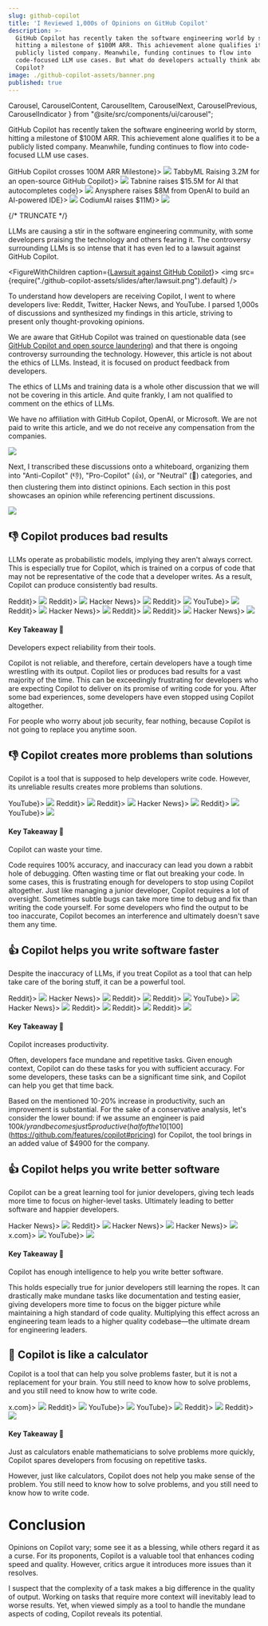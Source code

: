 ```yaml
---
slug: github-copilot
title: 'I Reviewed 1,000s of Opinions on GitHub Copilot'
description: >-
  GitHub Copilot has recently taken the software engineering world by storm,
  hitting a milestone of $100M ARR. This achievement alone qualifies it to be a
  publicly listed company. Meanwhile, funding continues to flow into
  code-focused LLM use cases. But what do developers actually think about GitHub
  Copilot?
image: ./github-copilot-assets/banner.png
published: true
---
```


  Carousel,
  CarouselContent,
  CarouselItem,
  CarouselNext,
  CarouselPrevious,
  CarouselIndicator
} from "@site/src/components/ui/carousel";



<Head>
  <title>I Reviewed 1,000s of Opinions on GitHub Copilot</title>
  <meta property="og:title" content="I Reviewed 1,000s of Opinions on Github Copilot"/>
</Head>

GitHub Copilot has recently taken the software engineering world by storm,
hitting a milestone of $100M ARR. This achievement alone qualifies it to be a
publicly listed company. Meanwhile, funding continues to flow into code-focused
LLM use cases.

<Carousel>
  <CarouselContent>
    <CarouselItem>
      <FigureWithChildren caption={<a href="https://twitter.com/swyx/status/1711792178031460618?s=46&t=3D8YW9UxdZo4eiYzLsOALw">GitHub Copilot crosses 100M ARR Milestone</a>}>
        <img src={require("./github-copilot-assets/slides/after/good-news/100m-arr.png").default} />
      </FigureWithChildren>
    </CarouselItem>
    <CarouselItem>
      <FigureWithChildren caption={<a href="https://tabby.tabbyml.com/blog/2023/10/14/seed-round-release-0-3-0-RAG/">TabbyML Raising 3.2M for an open-source GitHub Copilot</a>}>
        <img src={require("./github-copilot-assets/slides/after/good-news/tabby.png").default} />
      </FigureWithChildren>
    </CarouselItem>
    <CarouselItem>
      <FigureWithChildren caption={<a href="https://techcrunch.com/2022/06/15/tabnine-raises-15-5m-for-ai-that-autocompletes-code/?guccounter=1">Tabnine raises $15.5M for AI that autocompletes code</a>}>
        <img src={require("./github-copilot-assets/slides/after/good-news/tabnine.png").default} />
      </FigureWithChildren>
    </CarouselItem>
    <CarouselItem>
      <FigureWithChildren caption={<a href="https://techcrunch.com/2023/10/11/anysphere-raises-8m-from-openai-to-build-an-ai-powered-ide/">Anysphere raises $8M from OpenAI to build an AI-powered IDE</a>}>
        <img src={require("./github-copilot-assets/slides/after/good-news/cursor.png").default} />
      </FigureWithChildren>
    </CarouselItem>
    <CarouselItem>
      <FigureWithChildren caption={<a href="https://www.codium.ai/blog/codiumai-powered-by-testgpt-accounces-beta-and-raised-11m/">CodiumAI raises $11M</a>}>
        <img src={require("./github-copilot-assets/slides/after/good-news/codium.png").default} />
      </FigureWithChildren>
    </CarouselItem>
  </CarouselContent>
  <CarouselPrevious />
  <CarouselNext />
  <CarouselIndicator label="Funding"/>
</Carousel>

{/* TRUNCATE */}

LLMs are causing a stir in the software engineering community, with some
developers praising the technology and others fearing it. The controversy
surrounding LLMs is so intense that it has even led to a lawsuit against GitHub
Copilot.

<FigureWithChildren caption={<a href="https://githubcopilotlitigation.com/">Lawsuit against GitHub Copilot</a>}>
  <img src={require("./github-copilot-assets/slides/after/lawsuit.png").default} />
</FigureWithChildren>


To understand how developers are receiving Copilot, I went to where
developers live: Reddit, Twitter, Hacker News, and YouTube. I parsed 1,000s of
discussions and synthesized my findings in this article, striving to present
only thought-provoking opinions.

<Admonition type="information" title="Intent of this article">

We are aware that GitHub Copilot was trained on questionable data (see [GitHub
Copilot and open source
laundering](https://drewdevault.com/2022/06/23/Copilot-GPL-washing.html)) and
that there is ongoing controversy surrounding the technology. However, this
article is not about the ethics of LLMs. Instead, it is focused on product
feedback from developers.

The ethics of LLMs and training data is a whole other discussion that we will
not be covering in this article. And quite frankly, I am not qualified to
comment on the ethics of LLMs.

We have no affiliation with GitHub Copilot, OpenAI, or Microsoft. We are not
paid to write this article, and we do not receive any compensation from the
companies.

</Admonition>

<FigureWithChildren caption='Funnel for gathering through-provoking opinions'>
<img src={require("./github-copilot-assets/funnel.png").default} />
</FigureWithChildren>

Next, I transcribed these discussions onto a whiteboard, organizing them into
"Anti-Copilot" (👎), "Pro-Copilot" (👍), or "Neutral" (🧐) categories, and then clustering them
into distinct opinions. Each section in this post showcases an opinion while
referencing pertinent discussions.

<FigureWithChildren caption='Whiteboard of opinions'>
  <img src={require("./github-copilot-assets/whiteboard.png").default} />
</FigureWithChildren>

## 👎 Copilot produces bad results

LLMs operate as probabilistic models, implying they aren't always correct. This
is especially true for Copilot, which is trained on a corpus of code that may
not be representative of the code that a developer writes. As a result, Copilot
can produce consistently bad results.

<Carousel>
  <CarouselContent>
    <CarouselItem>
      <FigureWithChildren caption={<a href="https://www.reddit.com/r/ProgrammerHumor/comments/15h0rpl/comment/julph3k/?utm_source=share&utm_medium=web2x&context=3">Reddit</a>}>
        <img src={require("./github-copilot-assets/slides/after/bad-results/job-worry.png").default} />
      </FigureWithChildren>
    </CarouselItem>
    <CarouselItem>
      <FigureWithChildren caption={<a href="https://www.reddit.com/r/programming/comments/vhnvlm/comment/id90t4a/?utm_source=share&utm_medium=web2x&context=3">Reddit</a>}>
        <img src={require("./github-copilot-assets/slides/after/bad-results/clippy.png").default} />
      </FigureWithChildren>
    </CarouselItem>
    <CarouselItem>
      <FigureWithChildren caption={<a href="https://news.ycombinator.com/item?id=31827065">Hacker News</a>}>
        <img src={require("./github-copilot-assets/slides/after/bad-results/disaster.png").default} />
      </FigureWithChildren>
    </CarouselItem>
    <CarouselItem>
      <FigureWithChildren caption={<a href="https://www.reddit.com/r/webdev/comments/xk8lal/comment/ipcgmex/?utm_source=share&utm_medium=web2x&context=3">Reddit</a>}>
        <img src={require("./github-copilot-assets/slides/after/bad-results/decades.png").default} />
      </FigureWithChildren>
    </CarouselItem>
    <CarouselItem>
      <FigureWithChildren caption={<a href="https://www.youtube.com/watch?v=RDd71IUIgpg&lc=UgwVzIvvMrJ4c_01xsd4AaABAg">YouTube</a>}>
        <img src={require("./github-copilot-assets/slides/after/bad-results/months-bugs.png").default} />
      </FigureWithChildren>
    </CarouselItem>
    <CarouselItem>
      <FigureWithChildren caption={<a href="https://www.reddit.com/r/webdev/comments/14lylhu/comment/jpyu6gy/?utm_source=share&utm_medium=web2x&context=3">Reddit</a>}>
        <img src={require("./github-copilot-assets/slides/after/bad-results/lying.png").default} />
      </FigureWithChildren>
    </CarouselItem>
    <CarouselItem>
      <FigureWithChildren caption={<a href="https://news.ycombinator.com/item?id=31827656">Hacker News</a>}>
        <img src={require("./github-copilot-assets/slides/after/bad-results/90-percent.png").default} />
      </FigureWithChildren>
    </CarouselItem>
    <CarouselItem>
      <FigureWithChildren caption={<a href="https://www.reddit.com/r/webdev/comments/14lylhu/am_i_alone_in_just_not_getting_github_copilot/">Reddit</a>}>
        <img src={require("./github-copilot-assets/slides/after/bad-results/fall-short.png").default} />
      </FigureWithChildren>
    </CarouselItem>
    <CarouselItem>
      <FigureWithChildren caption={<a href="https://www.reddit.com/r/Unity3D/comments/16ww6rd/comment/k2z87ms/?utm_source=share&utm_medium=web2x&context=3">Reddit</a>}>
        <img src={require("./github-copilot-assets/slides/after/bad-results/far-worse.png").default} />
      </FigureWithChildren>
    </CarouselItem>
    <CarouselItem>
      <FigureWithChildren caption={<a href="https://news.ycombinator.com/item?id=31827556">Hacker News</a>}>
        <img src={require("./github-copilot-assets/slides/after/bad-results/incorrect.png").default} />
      </FigureWithChildren>
    </CarouselItem>
  </CarouselContent>
  <CarouselPrevious />
  <CarouselNext />
  <CarouselIndicator label="Opinion"/>
</Carousel>

#### Key Takeaway 🔑

Developers expect reliability from their tools.

Copilot is not reliable, and therefore, certain developers have a tough time
wrestling with its output. Copilot lies or produces bad results for a vast
majority of the time. This can be exceedingly frustrating for developers who are
expecting Copilot to deliver on its promise of writing code for you. After some
bad experiences, some developers have even stopped using Copilot altogether.


For people who worry about job security, fear nothing, because Copilot is not
going to replace you anytime soon.


## 👎 Copilot creates more problems than solutions

Copilot is a tool that is supposed to help developers write code. However, its
unreliable results creates more problems than solutions.

<Carousel>
  <CarouselContent>
    <CarouselItem>
      <FigureWithChildren caption={<a href="https://www.youtube.com/watch?v=RDd71IUIgpg&lc=UgwnC6wQIW_0R3jVRgJ4AaABAg">YouTube</a>}>
        <img src={require("./github-copilot-assets/slides/after/more-problems/screwed.png").default} />
      </FigureWithChildren>
    </CarouselItem>
    <CarouselItem>
      <FigureWithChildren caption={<a href="https://www.reddit.com/r/webdev/comments/11hmsqp/comment/jav6ncb/?utm_source=share&utm_medium=web2x&context=3">Reddit</a>}>
        <img src={require("./github-copilot-assets/slides/after/more-problems/subtle-bugs.png").default} />
      </FigureWithChildren>
    </CarouselItem>
    <CarouselItem>
      <FigureWithChildren caption={<a href="https://www.reddit.com/r/webdev/comments/xk8lal/comment/ipcgrah/?utm_source=share&utm_medium=web2x&context=3">Reddit</a>}>
        <img src={require("./github-copilot-assets/slides/after/more-problems/hassle.png").default} />
      </FigureWithChildren>
    </CarouselItem>
    <CarouselItem>
      <FigureWithChildren caption={<a href="https://news.ycombinator.com/item?id=31828276">Hacker News</a>}>
        <img src={require("./github-copilot-assets/slides/after/more-problems/caused-more-problems.png").default} />
      </FigureWithChildren>
    </CarouselItem>
    <CarouselItem>
      <FigureWithChildren caption={<a href="https://www.reddit.com/r/webdev/comments/zc726g/comment/iyw1u5a/?utm_source=share&utm_medium=web2x&context=3">Reddit</a>}>
        <img src={require("./github-copilot-assets/slides/after/more-problems/interferes.png").default} />
      </FigureWithChildren>
    </CarouselItem>
    <CarouselItem>
      <FigureWithChildren caption={<a href="https://www.youtube.com/watch?v=RDd71IUIgpg&lc=UgwVzIvvMrJ4c_01xsd4AaABAg">YouTube</a>}>
        <img src={require("./github-copilot-assets/slides/after/more-problems/junior-dev.png").default} />
      </FigureWithChildren>
    </CarouselItem>
  </CarouselContent>
  <CarouselPrevious />
  <CarouselNext />
  <CarouselIndicator label="Opinion"/>
</Carousel>

#### Key Takeaway 🔑

Copilot can waste your time.

 Code requires 100% accuracy, and inaccuracy can lead you down a rabbit hole of
 debugging. Often wasting time or flat out breaking your code.  In some cases,
 this is frustrating enough for developers to stop using Copilot altogether.
 Just like managing a junior developer, Copilot requires a lot of oversight.
 Sometimes subtle bugs can take more time to debug and fix than writing the code
 yourself. For some developers who find the output to be too inaccurate, Copilot
 becomes an interference and ultimately doesn't save them any time.

## 👍 Copilot helps you write software faster

Despite the inaccuracy of LLMs, if you treat Copilot as a tool that can help
take care of the boring stuff, it can be a powerful tool.

<Carousel>
  <CarouselContent>
    <CarouselItem>
      <FigureWithChildren caption={<a href="https://www.reddit.com/r/webdev/comments/zc726g/comment/iyv62x3/?utm_source=share&utm_medium=web2x&context=3">Reddit</a>}>
        <img src={require("./github-copilot-assets/slides/after/faster-software/twice-as-fast.png").default} />
      </FigureWithChildren>
    </CarouselItem>
    <CarouselItem>
      <FigureWithChildren caption={<a href="https://news.ycombinator.com/item?id=31826614">Hacker News</a>}>
        <img src={require("./github-copilot-assets/slides/after/faster-software/10-20-pct.png").default} />
      </FigureWithChildren>
    </CarouselItem>
    <CarouselItem>
      <FigureWithChildren caption={<a href="https://www.reddit.com/r/webdev/comments/11hmsqp/comment/jau80h8/?utm_source=share&utm_medium=web2x&context=3">Reddit</a>}>
        <img src={require("./github-copilot-assets/slides/after/faster-software/worth-it.png").default} />
      </FigureWithChildren>
    </CarouselItem>
    <CarouselItem>
      <FigureWithChildren caption={<a href="https://www.reddit.com/r/webdev/comments/11hmsqp/comment/jaueocf/?utm_source=share&utm_medium=web2x&context=3">Reddit</a>}>
        <img src={require("./github-copilot-assets/slides/after/faster-software/30-line-test.png").default} />
      </FigureWithChildren>
    </CarouselItem>
    <CarouselItem>
      <FigureWithChildren caption={<a href="https://www.youtube.com/watch?v=_KjSkGgaJ1k">YouTube</a>}>
        <img src={require("./github-copilot-assets/slides/after/faster-software/boring-stuff.png").default} />
      </FigureWithChildren>
    </CarouselItem>
    <CarouselItem>
      <FigureWithChildren caption={<a href="https://news.ycombinator.com/item?id=31826890">Hacker News</a>}>
        <img src={require("./github-copilot-assets/slides/after/faster-software/mundane.png").default} />
      </FigureWithChildren>
    </CarouselItem>
    <CarouselItem>
      <FigureWithChildren caption={<a href="https://www.reddit.com/r/webdev/comments/14lylhu/comment/jpyu6pq/?utm_source=share&utm_medium=web2x&context=3">Reddit</a>}>
        <img src={require("./github-copilot-assets/slides/after/faster-software/tedium.png").default} />
      </FigureWithChildren>
    </CarouselItem>
    <CarouselItem>
      <FigureWithChildren caption={<a href="https://www.reddit.com/r/webdev/comments/zc726g/comment/iyvlk2m/?utm_source=share&utm_medium=web2x&context=3">Reddit</a>}>
        <img src={require("./github-copilot-assets/slides/after/faster-software/hours-to-minutes.png").default} />
      </FigureWithChildren>
    </CarouselItem>
    <CarouselItem>
      <FigureWithChildren caption={<a href="https://www.reddit.com/r/webdev/comments/xk8lal/github_copilot_scares_me/">Reddit</a>}>
        <img src={require("./github-copilot-assets/slides/after/faster-software/near-perfect.png").default} />
      </FigureWithChildren>
    </CarouselItem>
  </CarouselContent>
  <CarouselPrevious />
  <CarouselNext />
  <CarouselIndicator label="Opinion"/>
</Carousel>

#### Key Takeaway 🔑

Copilot increases productivity.

Often, developers face mundane and repetitive tasks. Given enough context,
Copilot can do these tasks for you with sufficient accuracy. For some
developers, these tasks can be a significant time sink, and Copilot can help you
get that time back.

Based on the mentioned 10-20% increase in productivity, such an improvement is
substantial. For the sake of a conservative analysis, let's consider the lower
bound: if we assume an engineer is paid $100k/yr and becomes just 5% more
productive (half of the 10% reference), then with a yearly cost of
[$100](https://github.com/features/copilot#pricing) for Copilot, the tool brings
in an added value of $4900 for the company.

## 👍 Copilot helps you write better software

Copilot can be a great learning tool for junior developers, giving tech leads
more time to focus on higher-level tasks. Ultimately leading to better software
and happier developers.

<Carousel>
  <CarouselContent>
    <CarouselItem>
      <FigureWithChildren caption={<a href="https://news.ycombinator.com/item?id=27676845">Hacker News</a>}>
        <img src={require("./github-copilot-assets/slides/after/better-software/better-code-docs-tests.png").default} />
      </FigureWithChildren>
    </CarouselItem>
    <CarouselItem>
      <FigureWithChildren caption={<a href="https://www.reddit.com/r/webdev/comments/xk8lal/comment/ipcybk8/?utm_source=share&utm_medium=web2x&context=3">Reddit</a>}>
        <img src={require("./github-copilot-assets/slides/after/better-software/test-coverage.png").default} />
      </FigureWithChildren>
    </CarouselItem>
    <CarouselItem>
      <FigureWithChildren caption={<a href="https://news.ycombinator.com/item?id=31830789">Hacker News</a>}>
        <img src={require("./github-copilot-assets/slides/after/better-software/higher-level.png").default} />
      </FigureWithChildren>
    </CarouselItem>
    <CarouselItem>
      <FigureWithChildren caption={<a href="https://news.ycombinator.com/item?id=31826524">Hacker News</a>}>
        <img src={require("./github-copilot-assets/slides/after/better-software/really-super-powers.png").default} />
      </FigureWithChildren>
    </CarouselItem>
    <CarouselItem>
      <FigureWithChildren caption={<a href="https://x.com/scoumbourdis/status/1532613467567423492?s=20">x.com</a>}>
        <img src={require("./github-copilot-assets/slides/after/better-software/super-power.png").default} />
      </FigureWithChildren>
    </CarouselItem>
    <CarouselItem>
      <FigureWithChildren caption={<a href="https://www.youtube.com/watch?v=IavOJI5OV7g&lc=UgxLwkWPAAYQvBcak7J4AaABAg">YouTube</a>}>
        <img src={require("./github-copilot-assets/slides/after/better-software/amazing.png").default} />
      </FigureWithChildren>
    </CarouselItem>
  </CarouselContent>
  <CarouselPrevious />
  <CarouselNext />
  <CarouselIndicator label="Opinion"/>
</Carousel>

#### Key Takeaway 🔑

Copilot has enough intelligence to help you write better software.

This holds especially true for junior developers still learning the ropes.  It
can drastically make mundane tasks like documentation and testing easier, giving
developers more time to focus on the bigger picture while maintaining a high
standard of code quality. Multiplying this effect across an engineering team
leads to a higher quality codebase—the ultimate dream for engineering leaders.

## 🧐 Copilot is like a calculator

Copilot is a tool that can help you solve problems faster, but it is not a
replacement for your brain. You still need to know how to solve problems, and
you still need to know how to write code.

<Carousel>
  <CarouselContent>
    <CarouselItem>
      <FigureWithChildren caption={<a href="https://x.com/kelseyhightower/status/1412855977452490755?s=20">x.com</a>}>
        <img src={require("./github-copilot-assets/slides/after/calculator/calculator.png").default} />
      </FigureWithChildren>
    </CarouselItem>
    <CarouselItem>
      <FigureWithChildren caption={<a href="https://www.reddit.com/r/webdev/comments/xk8lal/comment/ipcrmg5/?utm_source=share&utm_medium=web2x&context=3">Reddit</a>}>
        <img src={require("./github-copilot-assets/slides/after/calculator/cheating-math.png").default} />
      </FigureWithChildren>
    </CarouselItem>
    <CarouselItem>
      <FigureWithChildren caption={<a href="https://www.youtube.com/watch?v=RDd71IUIgpg&lc=Ugzyhhcfmliu0fZbngR4AaABAg">YouTube</a>}>
        <img src={require("./github-copilot-assets/slides/after/calculator/corner-drag.png").default} />
      </FigureWithChildren>
    </CarouselItem>
    <CarouselItem>
      <FigureWithChildren caption={<a href="https://www.youtube.com/watch?v=RDd71IUIgpg&lc=UgzLBXWrgjrk9U-gdB14AaABAg">YouTube</a>}>
        <img src={require("./github-copilot-assets/slides/after/calculator/interns.png").default} />
      </FigureWithChildren>
    </CarouselItem>
    <CarouselItem>
      <FigureWithChildren caption={<a href="https://www.reddit.com/r/webdev/comments/zc726g/comment/iyv3b6e/?utm_source=share&utm_medium=web2x&context=3">Reddit</a>}>
        <img src={require("./github-copilot-assets/slides/after/calculator/not-equally-good.png").default} />
      </FigureWithChildren>
    </CarouselItem>
    <CarouselItem>
      <FigureWithChildren caption={<a href="https://www.reddit.com/r/programming/comments/156s33l/comment/jt1erb4/?utm_source=share&utm_medium=web2x&context=3">Reddit</a>}>
        <img src={require("./github-copilot-assets/slides/after/calculator/pros-cons.png").default} />
      </FigureWithChildren>
    </CarouselItem>
  </CarouselContent>
  <CarouselPrevious />
  <CarouselNext />
  <CarouselIndicator label="Opinion"/>
</Carousel>

#### Key Takeaway 🔑

Just as calculators enable mathematicians to solve problems more quickly,
Copilot spares developers from focusing on repetitive tasks.

However, just like calculators, Copilot does not help you make sense of the
problem. You still need to know how to solve problems, and you still need to
know how to write code.

# Conclusion

Opinions on Copilot vary; some see it as a blessing, while others regard it as a
curse. For its proponents, Copilot is a valuable tool that enhances coding speed
and quality. However, critics argue it introduces more issues than it resolves.

I suspect that the complexity of a task makes a big difference in the quality of
output. Working on tasks that require more context will inevitably lead to worse
results. Yet, when viewed simply as a tool to handle the mundane aspects of
coding, Copilot reveals its potential.